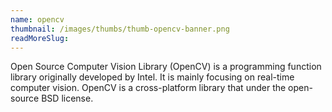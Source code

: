 ```yaml
---
name: opencv
thumbnail: /images/thumbs/thumb-opencv-banner.png
readMoreSlug:
---
```


Open Source Computer Vision Library (OpenCV) is a programming function library originally developed by Intel. It is mainly focusing on real-time computer vision. OpenCV is a cross-platform library that under the open-source BSD license.